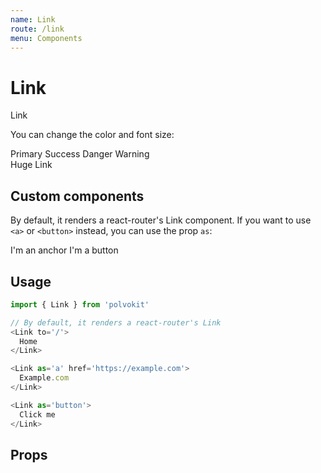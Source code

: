 ```yaml
---
name: Link
route: /link
menu: Components
---
```



# Link

<Playground>
  <MemoryRouter>
    <Link to='/'>Link</Link>
  </MemoryRouter>
</Playground>

You can change the color and font size:

<Playground>
  <MemoryRouter>
    <div>
      <Link to='/'>Primary</Link>
      <Link to='/' color='success'>Success</Link>
      <Link to='/' color='danger'>Danger</Link>
      <Link to='/' color='warning'>Warning</Link>
      <div style={{ marginTop: 30 }}>
        <Link to='/' fontSize='24px'>
          Huge Link
        </Link>
      </div>
    </div>
  </MemoryRouter>
</Playground>

## Custom components

By default, it renders a react-router's Link component.
If you want to use `<a>` or `<button>` instead, you can use
the prop `as`:

<Playground>
  <Link as='a' href='#'>
    I'm an anchor
  </Link>
  <Link as='button'>
    I'm a button
  </Link>
</Playground>

## Usage

```js
import { Link } from 'polvokit'

// By default, it renders a react-router's Link
<Link to='/'>
  Home
</Link>

<Link as='a' href='https://example.com'>
  Example.com
</Link>

<Link as='button'>
  Click me
</Link>
```

## Props

<Props of={Link} />
